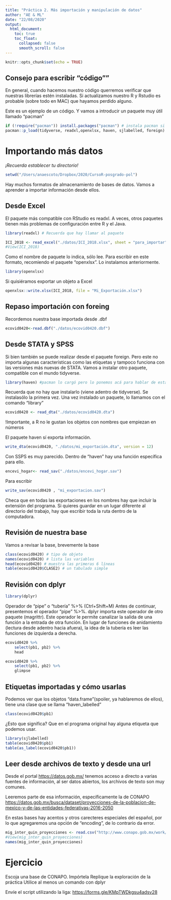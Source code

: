 ```yaml
---
title: "Práctica 2. Más importación y manipulación de datos"
author: "AE & ML"
date: "22/08/2020"
output:
  html_document:
    toc: true
    toc_float:
      collapsed: false
      smooth_scroll: false
---
```


```r
knitr::opts_chunk$set(echo = TRUE)
```


## Consejo para escribir "código""
En general, cuando hacemos nuestro código querremos verificar que nuestras librerías estén instaladas. Si actualizamos nuestro R y Rstudio es probable (sobre todo en MAC) que hayamos perdido alguno.

Este es un ejemplo de un código. Y vamos a introducir un paquete muy útil llamado "pacman"

```r
if (!require("pacman")) install.packages("pacman") # instala pacman si se requiere
pacman::p_load(tidyverse, readxl,openxlsx, haven, sjlabelled, foreign) #carga los paquetes necesarios para esta práctica

```

# Importando más datos

<i>¡Recuerda establecer tu directorio!</i>
```r
setwd("/Users/anaescoto/Dropbox/2020/CursoR-posgrado-pol")
```

Hay muchos formatos de almacenamiento de bases de datos. Vamos a aprender a importar información desde ellos.

## Desde Excel 
El paquete más compatible con RStudio es readxl. A veces, otros paquetes tienen más problemas de configuración entre R y el Java.

```r
library(readxl) # Recuerda que hay llamar al paquete
```


```r
ICI_2018 <- read_excel("./datos/ICI_2018.xlsx", sheet = "para_importar")
#View(ICI_2018)
```

Como el nombre de paquete lo indica, sólo lee. Para escribir en este formato, recomiendo el paquete "openxlsx". Lo instalamos anteriormente.
```r
library(openxlsx)
```

Si quisiéramos exportar un objeto a Excel
```r
openxlsx::write.xlsx(ICI_2018, file = "Mi_Exportación.xlsx")
```

## Repaso importación con foreing


Recordemos nuestra base importada desde .dbf

```r
ecovid0420<-read.dbf("./datos/ecovid0420.dbf")
```

## Desde STATA y SPSS

Si bien también se puede realizar desde el paquete foreign. Pero este no importa algunas características como las etiquetas y tampoco funciona con las versiones más nuevas de STATA. Vamos a instalar otro paquete, compatible con el mundo tidyverse. 

```r
library(haven) #pacman lo cargó pero lo ponemos acá para hablar de esta función
```
Recuerda que no hay que instalarlo (viene adentro de tidyverse). Se instalasólo la primera vez. Una vez instalado un paquete, lo llamamos con el comando "library"

```r
ecovid0420 <- read_dta("./datos/ecovid0420.dta")
```

!Importante, a R no le gustan los objetos con nombres que empiezan en números

El paquete haven sí exporta información.
```r
write_dta(ecovid0420, "./datos/mi_exportación.dta", version = 12)
```

Con SSPS es muy parecido. Dentro de "haven" hay una función específica para ello. 

```r
encevi_hogar<- read_sav("./datos/encevi_hogar.sav")

```

Para escribir
```r
write_sav(ecovid0420 , "mi_exportacion.sav")
```

Checa que en todas las exportaciones en los nombres hay que incluir la extensión del programa. Si quieres guardar en un lugar diferente al directorio del trabajo, hay que escribir toda la ruta dentro de la computadora.

## Revisión de nuestra base
Vamos a revisar la base, brevemente la base

```r
class(ecovid0420) # tipo de objeto
names(ecovid0420) # lista las variables
head(ecovid0420) # muestra las primeras 6 líneas
table(ecovid0420$CLASE2) # un tabulado simple
```

## Revisión con dplyr
```r
library(dplyr) 
```

Operador de "pipe" o "tubería" %>% (Ctrl+Shift+M)
Antes de continuar, presentemos el operador "pipe" %>%. dplyr importa este operador de otro paquete (magrittr). 
Este operador le permite canalizar la salida de una función a la entrada de otra función. En lugar de funciones de anidamiento (lectura desde adentro hacia afuera), la idea de la tubería es leer las funciones de izquierda a derecha.

```r
ecovid0420 %>% 
    select(pb1, pb2) %>% 
    head
```

```r
ecovid0420 %>% 
    select(pb1, pb2) %>% 
    glimpse
```

## Etiquetas importadas y cómo usarlas

Podemos ver que los objetos "data.frame"(spoiler, ya hablaremos de ellos), tiene una clase que se llama "haven_labelled"

```r

class(ecovid0420$pb1)

```

¿Esto que significa? Que en el programa original hay alguna etiqueta que podemos usar. 

```r
library(sjlabelled)
table(ecovid0420$pb1)
table(as_label(ecovid0420$pb1))

```

## Leer desde archivos de texto y desde una url
Desde el portal <https://datos.gob.mx/> tenemos acceso a directo a varias fuentes de información, al ser datos abiertos, los archivos de texto son muy comunes.

Leeremos parte de esa información, específicamente la de CONAPO
<https://datos.gob.mx/busca/dataset/proyecciones-de-la-poblacion-de-mexico-y-de-las-entidades-federativas-2016-2050>

En estas bases hay acentos y otros carecteres especiales del español, por lo que agregaremos una opción de "encoding", de lo contrario da error.

```r
mig_inter_quin_proyecciones <- read.csv("http://www.conapo.gob.mx/work/models/CONAPO/Datos_Abiertos/Proyecciones2018/mig_inter_quin_proyecciones.csv", encoding="latin1")
#View(mig_inter_quin_proyecciones)
names(mig_inter_quin_proyecciones)
```

# Ejercicio
Escoja una base de CONAPO. Impórtela
Replique la exploración de la práctica
Utilice al menos un comando con dplyr


Envíe el script utilizando la liga:
<https://forms.gle/KMpTWDkgsu4adsv28>

